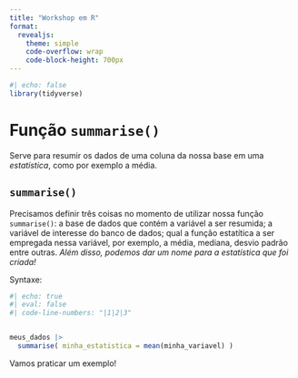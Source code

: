 ```yaml
---
title: "Workshop em R"
format: 
  revealjs:
    theme: simple
    code-overflow: wrap
    code-block-height: 700px
---
```


```r
#| echo: false
library(tidyverse)
```

# Função `summarise()`

Serve para resumir os dados de uma coluna da nossa base em uma *estatística*, como por exemplo a média.

## `summarise()` {.smaller}

Precisamos definir três coisas no momento de utilizar nossa função `summarise()`: a base de dados que contém a variável a ser resumida; a variável de interesse do banco de dados; qual a função estatítica a ser empregada nessa variável, por exemplo, a média, mediana, desvio padrão entre outras. *Além disso, podemos dar um nome para a estatística que foi criada!*

Syntaxe: 

```r
#| echo: true
#| eval: false
#| code-line-numbers: "|1|2|3"


meus_dados |> 
  summarise( minha_estatistica = mean(minha_variavel) )

```


Vamos praticar um exemplo!


## 